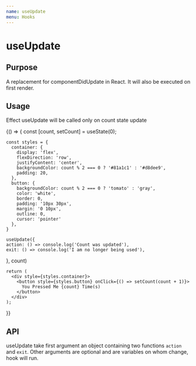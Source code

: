 ```yaml
---
name: useUpdate
menu: Hooks
---
```



# useUpdate

## Purpose

A replacement for componentDidUpdate in React. It will also be executed on first render.

## Usage

Effect useUpdate will be called only on count state update

<Playground>
  {() => {
    const [count, setCount] = useState(0);

    const styles = {
      container: {
        display: 'flex',
        flexDirection: 'row',
        justifyContent: 'center',
        backgroundColor: count % 2 === 0 ? '#81a1c1' : '#d8dee9',
        padding: 20,
      },
      button: {
        backgroundColor: count % 2 === 0 ? 'tomato' : 'gray',
        color: 'white',
        border: 0,
        padding: '10px 30px',
        margin: '0 10px',
        outline: 0,
        cursor: 'pointer'
      },
    }

    useUpdate({
    action: () => console.log('Count was updated'),
    exit: () => console.log('I am no longer being used'),

}, count)

    return (
      <div style={styles.container}>
        <button style={styles.button} onClick={() => setCount(count + 1)}>
          You Pressed Me {count} Time(s)
        </button>
      </div>
    );

}}

</Playground>

## API

useUpdate take first argument an object containing two functions `action` and `exit`. Other
arguments are optional and are variables on whom change, hook will run.
